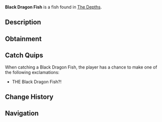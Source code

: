 {{FishInfobox
|image          = Black Dragon Fish.png
|rarity         = Rare
|sea            = First Sea
|location       = [[The Depths]]
|sublocation    = 
|sources        = Fishing Rod
|radar_location = 
|xp             = 120
|weather        = 
|time           = Night
|season         = 
|bait           = Deep Coral
|base_weight    = 40
|base_value     = 500
|weight_range   = 25
|base_chance    = 10
|base_resil     = 45
}}
'''Black Dragon Fish''' is a {{Rarity|Rare}} fish found in [[The Depths]].

== Description ==
{{Description|A menacing fish with sharp fins and an eerie, black-scaled body.|Bestiary Entry}}

== Obtainment ==
{{Description|Found in the deepest ocean trenches, far from light.|Bestiary Hint}}
{{Fish Availability|
The Depths
The Depths/Absolute Darkness
|top_rods      = 
Krampus's Rod\63347.82\95245.91;
Magma Rod\60119.15\90391.48;
Plastic Rod\55391.16\83283.73;
Leviathan's Fang Rod\48552.2\76047.95;
Trident Rod\43551.28\61566.67;
Fast Rod\40026.8\70806.35;
Heaven's Rod\34207.18\68056.63;
Ethereal Prism Rod\42813.13\57031;
Seraphic Rod\41290.37\56890.78;
No-Life Rod\41084.7\58757.27;
Free Spirit Rod\40769.59\57646.31;
Rod Of The Forgotten Fang\38633.42\54524.21;
Challenger's Rod\37381.39\54089.53;
Rod Of The Exalted One\35094.59\53695.52;
Rod Of The Depths\34741.13\50402.63;
Zeus Rod\34055.62\49360.14;
Verdant Shear Rod\33450.89\49163;
Blazebringer Rod\32336.71\46868.75;
Depthseeker Rod\30752.1\45412.62;
Avalanche Rod\27735.02\41036.18;
Volcanic Rod\27235.41\38501.59;
Steady Rod\12089.35\15288.94
|recommended   = Trident Rod
}}

== Catch Quips ==
When catching a Black Dragon Fish, the player has a chance to make one of the following exclamations:
* THE Black Dragon Fish?!

== Change History ==
{{Change History|{{subst:Current Version}}}}

== Navigation ==
{{Fish Navbox|The Depths}}